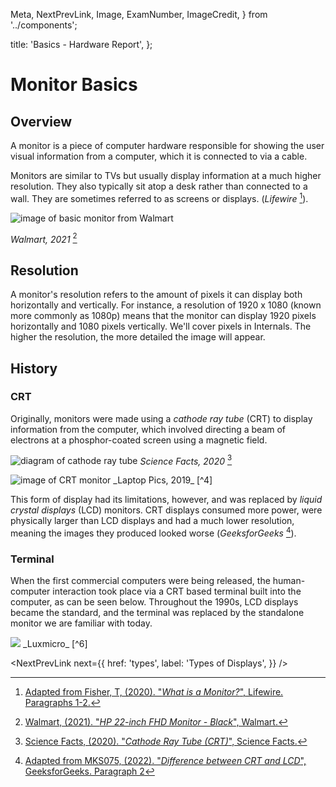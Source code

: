   Meta,
  NextPrevLink,
  Image,
  ExamNumber,
  ImageCredit,
} from '../components';

  title: 'Basics - Hardware Report',
};

# Monitor Basics

## Overview

A monitor is a piece of computer hardware responsible for showing the user visual information from a computer,
which it is connected to via a cable.

Monitors are similar to TVs but usually display information at a much higher resolution.
They also typically sit atop a desk rather than connected to a wall.
They are sometimes referred to as screens or displays. (_Lifewire_ [^1]).

<Image
  src="./monitor.webp"
  alt="image of basic monitor from Walmart"
  w={600}
  h={300}
/>

<ImageCredit>_Walmart, 2021_ [^2]</ImageCredit>

## Resolution

A monitor's resolution refers to the amount of pixels it can display both horizontally and vertically.
For instance, a resolution of 1920 x 1080 (known more commonly as 1080p) means that the monitor can display 1920 pixels horizontally and 1080 pixels vertically.
We'll cover pixels in <NextLink href="/internals">Internals</NextLink>. The higher the resolution, the more detailed the image will appear.

## History

### CRT

Originally, monitors were made using a _cathode ray tube_ (CRT) to display information from the computer,
which involved directing a beam of electrons at a phosphor-coated screen using a magnetic field.

<Image
  src="./crt-diagram.png"
  alt="diagram of cathode ray tube"
  w={700}
  h={300}
/>
<ImageCredit>_Science Facts, 2020_ [^3]</ImageCredit>

<Image src="./crt.jpeg" alt="image of CRT monitor" w={600} h={300} />
<ImageCredit>_Laptop Pics, 2019_ [^4]</ImageCredit>

This form of display had its limitations, however, and was replaced by _liquid crystal displays_ (LCD) monitors.
CRT displays consumed more power, were physically larger than LCD displays and had a much lower resolution,
meaning the images they produced looked worse (_GeeksforGeeks_ [^5]).

### Terminal

When the first commercial computers were being released, the human-computer interaction
took place via a CRT based terminal built into the computer, as can be seen below. Throughout the 1990s, LCD displays became
the standard, and the terminal was replaced by the standalone monitor we are familiar with today.

<Image src="./terminal.jpeg" />
<ImageCredit>_Luxmicro_ [^6]</ImageCredit>

<NextPrevLink
  next={{
    href: 'types',
    label: 'Types of Displays',
  }}
/>

[^1]: [Adapted from Fisher, T, (2020). "_What is a Monitor?_", Lifewire. Paragraphs 1-2.](https://www.lifewire.com/what-is-a-monitor-2626061)
[^2]: [Walmart, (2021). "_HP 22-inch FHD Monitor - Black_", Walmart.](https://www.walmart.com/ip/HP-22-inch-FHD-Monitor-Black/55400000)
[^3]: [Science Facts, (2020). "_Cathode Ray Tube (CRT)_", Science Facts.](https://www.sciencefacts.net/cathode-ray-tube-crt.html)
[^4]: [J, (2019). "_CRT Monitors Overview_", Laptop Pics.](https://www.laptop-pics.com/crt-cathode-ray-tube-monitors-overview/)
[^5]: [Adapted from MKS075, (2022). "_Difference between CRT and LCD_", GeeksforGeeks. Paragraph 2](https://www.geeksforgeeks.org/difference-between-crt-and-lcd/)
[^6]: [Luxmicro. "_Vintage Computers &amp; Mainframes for sale_", Pinterest.](https://pin.it/5XFN1d1)

